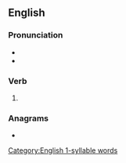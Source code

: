 ==English==

===Pronunciation===
* {{IPA|/niːdz/|lang=en}}
* {{homophones|needs|lang=en}}
{{rfap|lang=en}}

===Verb===
{{head|en|verb form}}

# {{en-third-person singular of|knead}}

===Anagrams===
* {{anagrams|en|Daneks|sandek|snaked}}

[[Category:English 1-syllable words]]